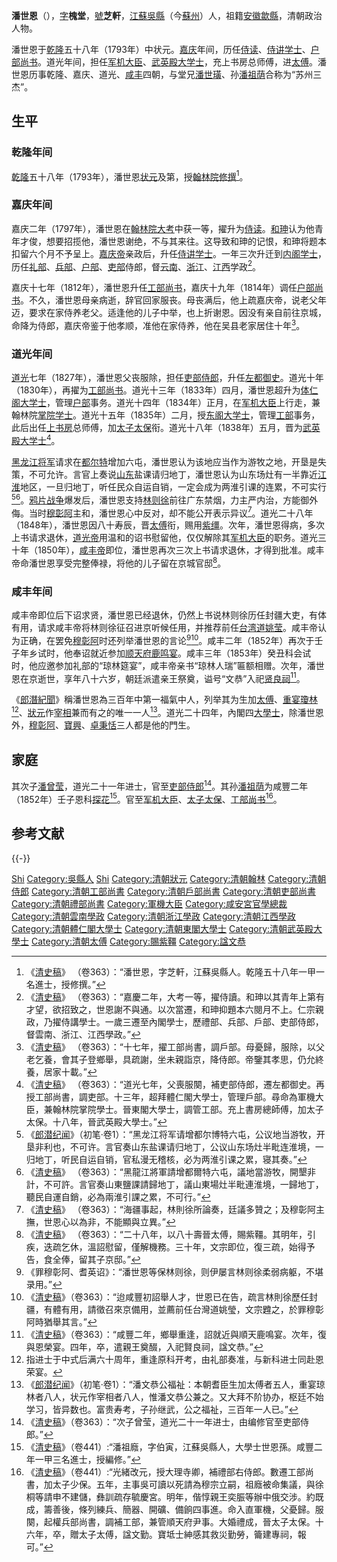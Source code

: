 {{明清人物信息框
| 姓名 = 潘世恩
| 原名 = 
| 圖片名稱= 潘世恩.jpg
| 圖片大小 = 250px
| 圖片說明 = 清胡岫云绘《潘世恩肖像》局部，[[南京博物院|南京博物院]]藏
| 最高職務 = 诰授光禄大夫太傅武英殿大學士上書房總師傅
| 國家 = 大清
| 爵位 = 
| 籍貫 = [[安徽省|安徽省]][[徽州府|徽州府]][[歙县|歙县]]
| 族裔 = 漢族
| 旗籍 = 
| 字號 = 字'''槐堂'''，号'''芝軒'''
| 諡號 = 文恭
| 出生日期 = [[乾隆|乾隆]]三十四年（1769年）
| 出生地點 = [[江蘇省|江蘇省]][[蘇州府|蘇州府]][[吳縣|吳縣]]
| 逝世日期 = [[咸豐_(年號)|咸豐]]四年（1854年）
| 逝世地點 = [[京師|京師]][[顺天府|顺天府]]
| 墓葬 = 
| 配偶 = 
| 親屬 = [[潘世璜|潘世璜]]（堂兄）<br />[[潘曾瑩|潘曾瑩]]（子）、[[潘祖蔭|潘祖蔭]]（孫）、[[潘祖同|潘祖同]]（孙）
| 出身 = 
*[[乾隆|乾隆]]五十八年癸丑科一甲第一名進士（狀元）
| 經歷 = 
| 著作 =
* 《真意斋文集》二卷、《恩补斋诗集》六卷
* 《正学编》八卷、《读史镜古编》三十二卷
* 《熙朝宰辅录》二卷、《恩补斋笔记》八卷
* 《潘文恭自订年谱》一卷
}}
'''潘世恩'''（{{bd|1769年||1854年|catIdx=P潘}}），[[表字|字]]'''槐堂'''，[[號|號]]'''芝軒'''，[[江蘇|江蘇]][[吳縣|吳縣]]（今[[蘇州|蘇州]]）人，祖籍[[安徽|安徽]][[歙縣|歙縣]]，清朝政治人物。

潘世恩于[[乾隆|乾隆]]五十八年（1793年）中状元。[[嘉庆|嘉庆]]年间，历任[[侍读|侍读]]、[[侍讲学士|侍讲学士]]、[[户部尚书|户部尚书]]。道光年间，担任[[军机大臣|军机大臣]]、[[武英殿大学士|武英殿大学士]]，充上书房总师傅，进[[太傅|太傅]]。潘世恩历事乾隆、嘉庆、道光、[[咸丰|咸丰]]四朝，与堂兄[[潘世璜|潘世璜]]、孙[[潘祖荫|潘祖荫]]合称为“苏州三杰”。

==生平==
===乾隆年间 ===
[[乾隆|乾隆]]五十八年（1793年），潘世恩[[状元|状元]]及第，授[[翰林院|翰林院]][[修撰|修撰]]<ref>《[[清史稿|清史稿]]》 （卷363）：“潘世恩，字芝軒，江蘇吳縣人。乾隆五十八年一甲一名進士，授修撰。”</ref>。

=== 嘉庆年间 ===
嘉庆二年（1797年），潘世恩在[[翰林院|翰林院]][[大考|大考]]中获一等，擢升为[[侍读|侍读]]。[[和珅|和珅]]认为他青年才俊，想要招揽他，潘世恩谢绝，不与其来往。这导致和珅的记恨，和珅将题本扣留六个月不予呈上。[[嘉庆帝|嘉庆帝]]亲政后，升任[[侍讲学士|侍讲学士]]。一年三次升迁到[[内阁学士|内阁学士]]，历任[[礼部|礼部]]、[[兵部|兵部]]、[[户部|户部]]、[[吏部|吏部]]侍郎，督[[云南|云南]]、[[浙江|浙江]]、[[江西|江西]]学政<ref>《[[清史稿|清史稿]]》 （卷363）：“嘉慶二年，大考一等，擢侍讀。和珅以其青年上第有才望，欲招致之，世恩謝不與通。以次當遷，和珅抑題本六閱月不上。仁宗親政，乃擢侍講學士。一歲三遷至內閣學士，歷禮部、兵部、戶部、吏部侍郎，督雲南、浙江、江西學政。”</ref>。

嘉庆十七年（1812年），潘世恩升任[[工部尚书|工部尚书]]，嘉庆十九年（1814年）调任[[户部尚书|户部尚书]]。不久，潘世恩母亲病逝，辞官回家服丧。母丧满后，他上疏嘉庆帝，说老父年迈，要求在家侍养老父。适逢他的儿子中举，也上折谢恩。因没有亲自前往京城，命降为侍郎，嘉庆帝鉴于他孝顺，准他在家侍养，他在吴县老家居住十年<ref>《[[清史稿|清史稿]]》 （卷363）：“十七年，擢工部尚書，調戶部。母憂歸，服除，以父老乞養，會其子登鄉舉，具疏謝，坐未親詣京，降侍郎。帝鑒其孝思，仍允終養，居家十載。”</ref>。

=== 道光年间 ===
[[道光|道光]]七年（1827年），潘世恩父丧服除，担任[[吏部侍郎|吏部侍郎]]，升任[[左都御史|左都御史]]。道光十年（1830年），再擢为[[工部尚书|工部尚书]]。道光十三年（1833年）四月，潘世恩超升为[[体仁阁大学士|体仁阁大学士]]，管理[[户部|户部]]事务。道光十四年（1834年）正月，在[[军机大臣|军机大臣]]上行走，兼翰林院[[掌院学士|掌院学士]]。道光十五年（1835年）二月，授[[东阁大学士|东阁大学士]]，管理[[工部|工部]]事务，此后出任[[上书房|上书房]]总师傅，加[[太子太保|太子太保]]衔。道光十八年（1838年）五月，晋为[[武英殿大学士|武英殿大学士]]<ref>《[[清史稿|清史稿]]》 （卷363）：“道光七年，父喪服闋，補吏部侍郎，遷左都御史。再授工部尚書，調吏部。十三年，超拜體仁閣大學士，管理戶部。尋命為軍機大臣，兼翰林院掌院學士。晉東閣大學士，調管工部。充上書房總師傅，加太子太保。十八年，晉武英殿大學士。”</ref>。

[[黑龙江将军|黑龙江将军]]请求在[[都尔特|都尔特]]增加六屯，潘世恩认为该地应当作为游牧之地，开垦是失策，不可允许。言官上奏说[[山东|山东]]盐课请归地丁，潘世恩认为山东场灶有一半靠近[[江淮|江淮]]地区，一旦归地丁，听任民众自运自销，一定会成为两淮引课的连累，不可实行<ref>《[[郎潜纪闻|郎潜纪闻]]》（初笔·卷1）：“黑龙江将军请增都尔博特六屯，公议地当游牧，开垦非利也，不可许。言官奏山东盐课请归地丁，公议山东场灶半毗连淮境，一归地丁，听民自运自销，官私漫无稽核，必为两淮引课之累，寝其奏。”</ref><ref>《[[清史稿|清史稿]]》 （卷363）：“黑龍江將軍請增都爾特六屯，議地當游牧，開墾非計，不可許。言官奏山東鹽課請歸地丁，議山東場灶半毗連淮境，一歸地丁，聽民自運自銷，必為兩淮引課之累，不可行。”</ref>。[[鸦片战争|鸦片战争]]爆发后，潘世恩支持[[林则徐|林则徐]]前往广东禁烟，力主严内治，方能御外侮。当时[[穆彰阿|穆彰阿]]主和，潘世恩心中反对，却不能公开表示异议<ref>《[[清史稿|清史稿]]》 （卷363）：“海疆事起，林則徐所論奏，廷議多贊之；及穆彰阿主撫，世恩心以為非，不能顯與立異。”</ref>。道光二十八年（1848年），潘世恩因八十寿辰，晋[[太傅|太傅]]衔，赐用[[紫缰|紫缰]]。次年，潘世恩得病，多次上书请求退休，[[道光帝|道光帝]]用温和的诏书慰留他，仅仅解除其[[军机大臣|军机大臣]]的职务。道光三十年（1850年），[[咸丰帝|咸丰帝]]即位，潘世恩再次三次上书请求退休，才得到批准。咸丰帝命潘世恩享受完整俸禄，将他的儿子留在京城官邸<ref>《[[清史稿|清史稿]]》 （卷363）：“二十八年，以八十壽晉太傅，賜紫韁。其明年，引疾，迭疏乞休，溫詔慰留，僅解機務。三十年，文宗即位，復三疏，始得予告，食全俸，留其子京邸。”</ref>。

=== 咸丰年间 ===
咸丰帝即位后下诏求贤，潘世恩已经退休，仍然上书说林则徐历任封疆大吏，有体有用，请求咸丰帝将林则徐征召进京听候任用，并推荐前任[[台湾道|台湾道]][[姚莹|姚莹]]。咸丰帝认为正确，在罢免[[穆彰阿|穆彰阿]]时还列举潘世恩的言论<ref>《罪穆彰阿、耆英诏》：“潘世恩等保林则徐，则伊屡言林则徐柔弱病躯，不堪录用。”</ref><ref>《[[清史稿|清史稿]]》（卷363）：“迨咸豐初詔舉人才，世恩已在告，疏言林則徐歷任封疆，有體有用，請徵召來京備用，並薦前任台灣道姚瑩，文宗韙之，於罪穆彰阿時猶舉其言。”</ref>。咸丰二年（1852年）再次于壬子年乡试时，他奉诏就近参加[[顺天府|顺天府]][[鹿鸣宴|鹿鸣宴]]。咸丰三年（1853年）癸丑科会试时，他应邀参加礼部的“琼林筵宴”，咸丰帝亲书“琼林人瑞”匾额相赠。次年，潘世恩在京逝世，享年八十六岁，朝廷派遣亲王祭奠，谥号“文恭”入祀[[贤良祠|贤良祠]]<ref>《[[清史稿|清史稿]]》（卷363）：“咸豐二年，鄉舉重逢，詔就近與順天鹿鳴宴。次年，復與恩榮宴。四年，卒，遣親王奠醊，入祀賢良祠，諡文恭。”</ref>。

《[[郎潛紀聞|郎潛紀聞]]》稱潘世恩為三百年中第一福氣中人，列举其为生加[[太傅|太傅]]、[[重宴瓊林|重宴瓊林]]<ref>指进士于中式后满六十周年，重逢原科开考，由礼部奏准，与新科进士同赴恩荣宴。</ref>、[[狀元|狀元]]作[[宰相|宰相]]兼而有之的唯一一人<ref>《[[郎潜纪闻|郎潜纪闻]]》（初笔·卷1）：“潘文恭公福祉：本朝耆臣生加太傅者五人，重宴琼林者八人，状元作宰相者八人，惟潘文恭公兼之。又大拜不阶协办，枢廷不始学习，皆异数也。富贵寿考，子孙继武，公之福祉，三百年一人已。”</ref>。道光二十四年，內閣四[[大學士|大學士]]，除潘世恩外，[[穆彰阿|穆彰阿]]、[[寶興|寶興]]、[[卓秉恬|卓秉恬]]三人都是他的門生。

== 家庭 ==
其次子[[潘曾莹|潘曾莹]]，道光二十一年进士，官至[[吏部侍郎|吏部侍郎]]<ref>《[[清史稿|清史稿]]》（卷363）：“次子曾莹，道光二十一年进士，由编修官至吏部侍郎。”</ref>。其孙[[潘祖荫|潘祖荫]]为咸豐二年（1852年）壬子恩科[[探花|探花]]<ref>《[[清史稿|清史稿]]》（卷441）:“潘祖廕，字伯寅，江蘇吳縣人，大學士世恩孫。咸豐二年一甲三名進士，授編修。”</ref>。官至[[军机大臣|军机大臣]]、[[太子太保|太子太保]]、[[工部尚书|工部尚书]]<ref>《[[清史稿|清史稿]]》（卷441）:“光緒改元，授大理寺卿，補禮部右侍郎。數遷工部尚書，加太子少保。五年，主事吳可讀以死請為穆宗立嗣，祖廕被命集議，與徐桐等請申不建儲，彝訓疏存毓慶宮。明年，偕惇親王奕脤等辦中俄交涉。約既成，籌善後，條列練兵、簡器、開礦、備餉四事進。命入直軍機，父憂歸。服闋，起權兵部尚書，調補工部，兼管順天府尹事。大婚禮成，晉太子太保。十六年，卒，贈太子太傅，諡文勤。寶坻士紳感其救災勤勞，籥建專祠，報可。”</ref>。

== 参考文献 ==
{{Reflist|2}}

{{-}}
{{start box}}
{{s-off}}
{{succession box|[[曹振鏞|曹振鏞]]|[[劉鐶之|劉鐶之]]|[[清朝户部尚书列表#户部汉尚书|戶部漢尚書]]|<small>嘉慶十八年九月庚辰－嘉慶十九年六月辛巳<br>（1813年10月10日－1814年8月7日）</small>}}
{{succession box|[[湯金釗|湯金釗]]|[[朱士彥|朱士彥]]|[[清朝吏部尚书列表#吏部汉尚书|吏部漢尚書]]|<small>道光十一年五月丙寅－道光十三年四月己酉<br>（1831年6月24日－1833年5月27日）</small>}}
{{succession box|[[卢荫溥|卢荫溥]]|[[阮元|阮元]]|[[体仁阁大学士|体仁阁大学士]]|<small>道光十三年（1833年）四月－道光十五年（1835年）二月</small>}}
{{succession box|[[文孚|文孚]]|[[王鼎_(清朝)|王鼎]]|[[东阁大学士|东阁大学士]]|<small>道光十五年（1835年）二月－道光十八年（1838年）五月</small>}}
{{succession box|[[穆彰阿|穆彰阿]]|[[卓秉恬|卓秉恬]]|[[武英殿大学士|武英殿大学士]]|<small>道光十八年（1838年）五月－道光三十年（1850年）六月</small>}}
{{end box}}
{{清朝領班軍機大臣}}
{{乾隆五十八年癸丑科殿試金榜}}
{{清朝入祀賢良祠}}
{{蘇州城廂潘冕家族}}

{{權威控制}}
{{DEFAULTSORT:Pan潘}}
[[Category:潘姓|Shi]]
[[Category:吳縣人|Category:吳縣人]]
[[Category:蘇州大阜潘氏|Shi]]
[[Category:清朝狀元|Category:清朝狀元]]
[[Category:清朝翰林|Category:清朝翰林]]
[[Category:清朝侍郎|Category:清朝侍郎]]
[[Category:清朝工部尚書|Category:清朝工部尚書]]
[[Category:清朝戶部尚書|Category:清朝戶部尚書]]
[[Category:清朝吏部尚書|Category:清朝吏部尚書]]
[[Category:清朝禮部尚書|Category:清朝禮部尚書]]
[[Category:軍機大臣|Category:軍機大臣]]
[[Category:咸安宮官學總裁|Category:咸安宮官學總裁]]
[[Category:清朝雲南學政|Category:清朝雲南學政]]
[[Category:清朝浙江學政|Category:清朝浙江學政]]
[[Category:清朝江西學政|Category:清朝江西學政]]
[[Category:清朝體仁閣大學士|Category:清朝體仁閣大學士]]
[[Category:清朝東閣大學士|Category:清朝東閣大學士]]
[[Category:清朝武英殿大學士|Category:清朝武英殿大學士]]
[[Category:清朝太傅|Category:清朝太傅]]
[[Category:賜紫韁|Category:賜紫韁]]
[[Category:諡文恭|Category:諡文恭]]